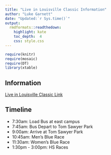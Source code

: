 ```yaml
---
title: "Live in Louisville Classic Information"
author: "Luke Garnett"
date: "Updated:`r Sys.time()`"
output:
  rmdformats::readthedown:
    highlight: kate
    toc_depth:  4
    css: style.css
---
```


```r
require(knitr)
require(mosaic)
require(DT)
library(xtable)
```

## Information

[Live in Louisville Classic Link](https://loucrosscountryclassic.com/faq)

## Timeline

- 7:30am: Load Bus at east campus
- 7:45am: Bus Depart to Tom Sawyer Park
- 9:00am: Arrive at Tom Sawyer Park
- 10:45am: Men's Blue Race
- 11:30am: Women's Blue Race
- 1:30pm - 3:00pm: HS Races

